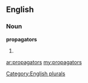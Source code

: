 ==English==

===Noun===
'''propagators'''

# {{plural of|[[propagator]]}}

[[Category:English plurals]]

[[ar:propagators]]
[[my:propagators]]